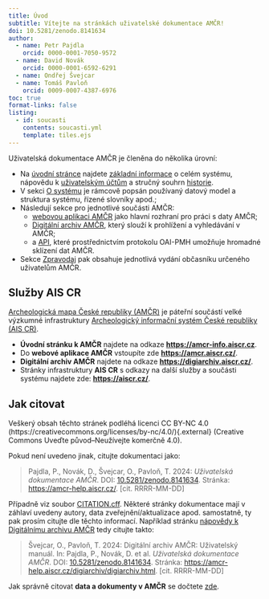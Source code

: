 ```yaml
---
title: Úvod
subtitle: Vítejte na stránkách uživatelské dokumentace AMČR!
doi: 10.5281/zenodo.8141634
author: 
  - name: Petr Pajdla
    orcid: 0000-0001-7050-9572
  - name: David Novák
    orcid: 0000-0001-6592-6291
  - name: Ondřej Švejcar 
  - name: Tomáš Pavloň
    orcid: 0009-0007-4387-6976
toc: true
format-links: false
listing:
  - id: soucasti
    contents: soucasti.yml
    template: tiles.ejs
---
```


::: {#soucasti .column-body}

:::

Uživatelská dokumentace AMČR je členěna do několika úrovní:

- Na [úvodní stránce](index.qmd) najdete [základní informace](zakladni-info/zakladni-info.qmd) o celém systému, nápovědu k [uživatelským účtům](zakladni-info/ucty.qmd) a stručný souhrn [historie](zakladni-info/historie.qmd).
- V sekci [O systému](o-systemu/architektura.qmd) je rámcově popsán používaný datový model a struktura systému, řízené slovníky apod.;
- Následují sekce pro jednotlivé součásti AMČR:
  - [webovou aplikaci AMČR](amcr/amcr.qmd) jako hlavní rozhraní pro práci s daty AMČR;
  - [Digitální archiv AMČR](digiarchiv/digiarchiv.qmd), který slouží k prohlížení a vyhledávání v AMČR; 
  - a [API](api/api.qmd), které prostřednictvím protokolu OAI-PMH umožňuje hromadné sklízení dat AMČR.
- Sekce [Zpravodaj](zpravodaj/zpravodaj.qmd) pak obsahuje jednotlivá vydání občasníku určeného uživatelům AMČR.


## Služby AIS CR

[Archeologická mapa České republiky (AMČR)](https://amcr-info.aiscr.cz/){.external}
je páteřní součástí velké výzkumné infrastruktury [Archeologický informační systém České republiky (AIS CR)](https://aiscr.cz/){.external}.

- **Úvodní stránku k AMČR** najdete na odkaze [**https://amcr-info.aiscr.cz**](https://amcr-info.aiscr.cz){.external}.
- Do **webové aplikace AMČR** vstoupíte zde [**https://amcr.aiscr.cz/**](https://amcr.aiscr.cz/){.external}.
- **Digitální archiv AMČR** najdete na odkaze [**https://digiarchiv.aiscr.cz/**](https://digiarchiv.aiscr.cz/){.external}.
- Stránky infrastruktury **AIS CR** s odkazy na další služby a součásti systému najdete zde: [**https://aiscr.cz/**](https://aiscr.cz/){.external}.


## Jak citovat

Veškerý obsah těchto stránek podléhá licenci CC BY-NC 4.0 (https://creativecommons.org/licenses/by-nc/4.0/){.external} (Creative Commons Uveďte původ--Neužívejte komerčně 4.0). 

Pokud není uvedeno jinak, citujte dokumentaci jako:

> Pajdla, P., Novák, D., Švejcar, O., Pavloň, T. 2024: *Uživatelská dokumentace AMČR*. DOI: [10.5281/zenodo.8141634](https://www.doi.org/10.5281/zenodo.8141634). Stránka: [https://amcr-help.aiscr.cz/](https://amcr-help.aiscr.cz/). [cit. RRRR-MM-DD]

Případně viz soubor [CITATION.cff](CITATION.cff). 
Některé stránky dokumentace mají v záhlaví uvedeny autory, data zveřejnění/aktualizace apod. samostatně, ty pak prosím citujte dle těchto informací.
Například stránku [nápovědy k Digitálnímu archivu AMČR](/digiarchiv/digiarchiv.qmd) tedy citujte takto:

> Švejcar, O., Pavloň, T. 2024: Digitální archiv AMČR: Uživatelský manuál. In: Pajdla, P., Novák, D. et al. *Uživatelská dokumentace AMČR*. DOI: [10.5281/zenodo.8141634](https://www.doi.org/10.5281/zenodo.8141634). Stránka: [https://amcr-help.aiscr.cz/digiarchiv/digiarchiv.html](https://amcr-help.aiscr.cz/digiarchiv/digiarchiv.html). [cit. RRRR-MM-DD]

Jak správně citovat **data a dokumenty v AMČR** se dočtete [zde](/digiarchiv/citace.qmd).      

<!-- ::: {.callout-note  collapse="true"}

# Jak upravovat

Pro úpravy stačí kliknout na *Edit this page* v pravo pod navigací.
Odkaz vede do [GitHub](https://github.com/ARUP-CAS/aiscr-webamcr-help/)
repozitáře přímo na daný dokument, který lze rovnou upravovat (mám-li dostatečná práva).
Při **commitu** se spustí akce, která celou stránku aktalizuje a nasadí
(při větším množství úprav je tedy rozumné upravovat lokálně a **push** používat
jen při ukončení práce, je to sice cizí výpočetní síla a nic nás nestojí, ale nemusí běžet zbytečně).

Návod ke Quarto je zde: <https://quarto.org/>.

Jednotlivé dokumenty jsou formátovány pomocí [markdownu](https://www.markdownguide.org/):

- **\#** Nadpis 1. úrovně.
- **\#\#** Nadpis 2. úrovně atd.
- **\***Text**\*** *kurzívou*.
- **\*\***Text**\*\*** **tučně**.
- **\[**Text odkazu**\]\(**url**\)** vytvoří [link](https://www.aiscr.cz/).
- Obrázek se vkládá obdobně: **\!\[**Popisek obrázku**\]\(**cesta fig/...**\)**.
- Dvě mezery na konci řádku vytvoří nový odstavec, pro čitelnost je lepší vynechat celý řádek.

## Tabulky

Tabulky lze vkládat ručně jako text formátovaný v Markdownu, viz <https://quarto.org/docs/authoring/tables.html>.
Druhou variantou je pak stavět tabulky automatizovaně z CSV souborů.
CSV v UTF8 oddělené čárkami, s textovými buňkami ohraničenými dvojitými uvozovkami (")
vkládejte do složky `./tabs/`.

Tabulku lze pak vložit tímhle kódem:
```{{r}}
#| label: tbl-role              # popisek pro křížové odkazy
#| tbl-cap: "Uživatelské role." # popisek tabulky zobrazený v textu

read.csv("tabs/table.csv") |>   #  "table" nahradit za skutečný název tabulky
  knitr::kable()
```

::: -->
